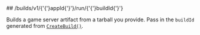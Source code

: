 
<MethodPill method="post" />
## /builds/v1/{'{'}appId{'}'}/run/{'{'}buildId{'}'}

Builds a game server artifact from a tarball you provide. Pass in the `buildId` generated from [`CreateBuild()`](https://hathora.dev/api#tag/BuildV1/operation/CreateBuild).
